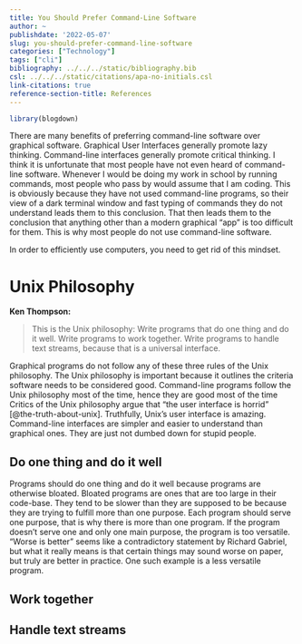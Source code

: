 ```yaml
---
title: You Should Prefer Command-Line Software
author: ~
publishdate: '2022-05-07'
slug: you-should-prefer-command-line-software
categories: ["Technology"]
tags: ["cli"]
bibliography: ../../../static/bibliography.bib
csl: ../../../static/citations/apa-no-initials.csl
link-citations: true
reference-section-title: References
---
```

```r
library(blogdown)
```

There are many benefits of preferring command-line software over graphical software.
Graphical User Interfaces generally promote lazy thinking. 
Command-line interfaces generally promote critical thinking.
I think it is unfortunate that most people have not even heard of command-line software.
Whenever I would be doing my work in school by running commands, most people who pass by would assume that I am coding.
This is obviously because they have not used command-line programs, so their view of a dark terminal window and fast typing of commands they do not understand leads them to this conclusion.
That then leads them to the conclusion that anything other than a modern graphical "app" is too difficult for them.
This is why most people do not use command-line software.

In order to efficiently use computers, you need to get rid of this mindset.

# Unix Philosophy

**Ken Thompson:**

> This is the Unix philosophy:
Write programs that do one thing and do it well.
Write programs to work together.
Write programs to handle text streams, because that is a universal interface.

Graphical programs do not follow any of these three rules of the Unix philosophy.
The Unix philosophy is important because it outlines the criteria software needs to be considered good.
Command-line programs follow the Unix philosophy most of the time, hence they are good most of the time
Critics of the Unix philosophy argue that "the user interface is horrid" [@the-truth-about-unix].
Truthfully, Unix's user interface is amazing.
Command-line interfaces are simpler and easier to understand than graphical ones.
They are just not dumbed down for stupid people.

## Do one thing and do it well

Programs should do one thing and do it well because programs are otherwise bloated.
Bloated programs are ones that are too large in their code-base.
They tend to be slower than they are supposed to be because they are trying to fulfill more than one purpose.
Each program should serve one purpose, that is why there is more than one program.
If the program doesn't serve one and only one main purpose, the program is too versatile.
"Worse is better" seems like a contradictory statement by Richard Gabriel, but what it really means is that certain things may sound worse on paper, but truly are better in practice.
One such example is a less versatile program.

## Work together

## Handle text streams
